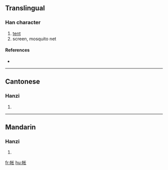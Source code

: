 {{also|帳}}
==Translingual==

===Han character===
{{Han char|rn=50|rad=巾|as=04|sn=7|four=|canj=中月心人 (LBPO)}}

# [[tent]]
# screen, mosquito net

====References====
* {{Han ref|kx=0329.291|hdz=10731.140|uh=5E10|ud=24080}}

----

==Cantonese==

===Hanzi===
{{yue-hanzi|jyut=|y=jeung3}}

# {{defn|Cantonese}}

----

==Mandarin==

===Hanzi===
{{cmn-hanzi|tra=帳|pin=[[zhàng]] ([[zhang4]])|wg=chang<sup>4</sup>}}

# {{defn|Mandarin}}

[[fr:帐]]
[[hu:帐]]